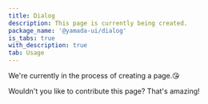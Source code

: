 ```yaml
---
title: Dialog
description: This page is currently being created.
package_name: '@yamada-ui/dialog'
is_tabs: true
with_description: true
tab: Usage
---
```


We're currently in the process of creating a page.😘

Wouldn't you like to contribute this page? That's amazing!

